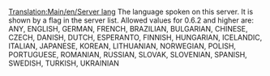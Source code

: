 [[Translation:Main/en/Server lang]]
{{en/-}}
The language spoken on this server. It is shown by a flag in the server list.
{{outdated| Version 1.0 Takes an integer from 0 to 35 as parameter for server_lang (0 stands for ANY)}}
Allowed values for 0.6.2 and higher are: ANY, ENGLISH, GERMAN, FRENCH, BRAZILIAN, BULGARIAN, CHINESE, CZECH, DANISH, DUTCH, ESPERANTO, FINNISH, HUNGARIAN, ICELANDIC, ITALIAN, JAPANESE, KOREAN, LITHUANIAN, NORWEGIAN, POLISH, PORTUGUESE, ROMANIAN, RUSSIAN, SLOVAK, SLOVENIAN, SPANISH, SWEDISH, TURKISH, UKRAINIAN